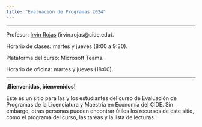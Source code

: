 ```yaml
---
title: "Evaluación de Programas 2024"
---
```


---

Profesor: [Irvin Rojas](https://rojasirvin.github.io/) (irvin.rojas\@cide.edu).

Horario de clases: martes y jueves (8:00 a 9:30).

Plataforma del curso: Microsoft Teams.

Horario de oficina: martes y jueves (18:00).

---

**¡Bienvenidas, bienvenidos!**

Este es un sitio para las y los estudiantes del curso de Evaluación de Programas de la Licenciatura y Maestría en Economía del CIDE. Sin embargo, otras personas pueden encontrar útiles los recursos de este sitio, como el programa del curso, las tareas y la lista de lecturas.
